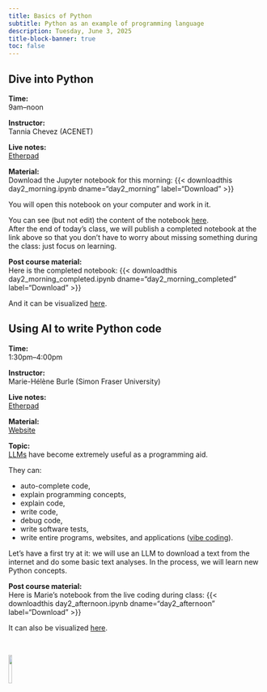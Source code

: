 ```yaml
---
title: Basics of Python
subtitle: Python as an example of programming language
description: Tuesday, June 3, 2025
title-block-banner: true
toc: false
---
```


## Dive into Python

:::{.topdef}

**Time:** \
9am–noon

**Instructor:** \
Tannia Chevez (ACENET)

**Live notes:** \
[Etherpad](https://etherpad.wikimedia.org/p/dhsi25)

**Material:** \
Download the Jupyter notebook for this morning: {{< downloadthis day2_morning.ipynb dname="day2_morning" label="Download" >}}

You will open this notebook on your computer and work in it.

You can see (but not edit) the content of the notebook [here](day2_morning.html){target="_blank"}. \
After the end of today's class, we will publish a completed notebook at the link above so that you don't have to worry about missing something during the class: just focus on learning.

**Post course material:** \
Here is the completed notebook: {{< downloadthis day2_morning_completed.ipynb dname="day2_morning_completed" label="Download" >}}

And it can be visualized [here](day2_morning_completed.html){target="_blank"}.

:::

## Using AI to write Python code

:::{.topdef}

**Time:** \
1:30pm–4:00pm

**Instructor:** \
Marie-Hélène Burle (Simon Fraser University)

**Live notes:** \
[Etherpad](https://etherpad.wikimedia.org/p/dhsi25)

**Material:** \
[Website](https://mint.westdri.ca/python/top_llm)

**Topic:** \
[LLMs](https://en.wikipedia.org/wiki/Large_language_model) have become extremely useful as a programming aid.

They can:

- auto-complete code,
- explain programming concepts,
- explain code,
- write code,
- debug code,
- write software tests,
- write entire programs, websites, and applications ([vibe coding](https://en.wikipedia.org/wiki/Vibe_coding)).

Let's have a first try at it: we will use an LLM to download a text from the internet and do some basic text analyses. In the process, we will learn new Python concepts.

**Post course material:** \
Here is Marie's notebook from the live coding during class: {{< downloadthis day2_afternoon.ipynb dname="day2_afternoon" label="Download" >}}

It can also be visualized [here](day2_afternoon.html){target="_blank"}.

:::

<br>

![](/img/logo_dhsi.png){fig-alt="frontlogo" fig-align="center" width="12%"}
